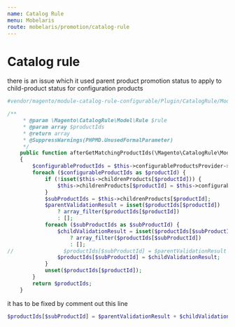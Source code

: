 ```yaml
---
name: Catalog Rule
menu: Mobelaris
route: mobelaris/promotion/catalog-rule
---
```


# Catalog rule

there is an issue which it used parent product promotion status to apply to child-product status for configuration products

```php
#vendor/magento/module-catalog-rule-configurable/Plugin/CatalogRule/Model/Rule/ConfigurableProductHandler.php

/**
     * @param \Magento\CatalogRule\Model\Rule $rule
     * @param array $productIds
     * @return array
     * @SuppressWarnings(PHPMD.UnusedFormalParameter)
     */
    public function afterGetMatchingProductIds(\Magento\CatalogRule\Model\Rule $rule, array $productIds)
    {
        $configurableProductIds = $this->configurableProductsProvider->getIds(array_keys($productIds));
        foreach ($configurableProductIds as $productId) {
            if (!isset($this->childrenProducts[$productId])) {
                $this->childrenProducts[$productId] = $this->configurable->getChildrenIds($productId)[0];
            }
            $subProductIds = $this->childrenProducts[$productId];
            $parentValidationResult = isset($productIds[$productId])
                ? array_filter($productIds[$productId])
                : [];
            foreach ($subProductIds as $subProductId) {
                $childValidationResult = isset($productIds[$subProductId])
                    ? array_filter($productIds[$subProductId])
                    : [];
//                $productIds[$subProductId] = $parentValidationResult + $childValidationResult;
                $productIds[$subProductId] = $childValidationResult;
            }
            unset($productIds[$productId]);
        }
        return $productIds;
    }
```

it has to be fixed by comment out this line

```php
$productIds[$subProductId] = $parentValidationResult + $childValidationResult;
```

